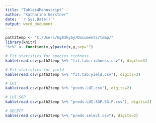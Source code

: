 ```yaml
---
title: "Tables4Manuscript"
author: "Katharina Gerstner"
date: '`r Sys.Date()`'
output: word_document
---
```


```r
path2temp <- "C:/Users/kg83hyby/Documents/temp/"
library(knitr)
"%+%" <- function(x,y)paste(x,y,sep="")

```

```r
# Fit statistics for species richness
kable(read.csv(path2temp %+% "fit.tab.richness.csv"), digits=3)

# Fit statistics for yield
kable(read.csv(path2temp %+% "fit.tab.yield.csv"), digits=3)

```

```r
# LUI
kable(read.csv(path2temp %+% "preds.LUI.csv"), digits=2)
```

```r
# LUI.SGP
kable(read.csv(path2temp %+% "preds.LUI.SGP.SG.P.csv"), digits=2)
```

```r
# SELECT
kable(read.csv(path2temp %+% "preds.select.csv"), digits=2)
```

